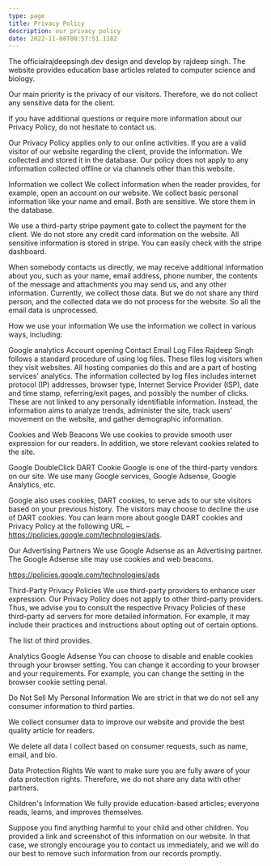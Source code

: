 ```yaml
---
type: page
title: Privacy Policy
description: our privacy policy
date: 2022-11-08T08:57:51.118Z
---
```


The officialrajdeepsingh.dev design and develop by rajdeep singh. The website provides education base articles related to computer science and biology.

Our main priority is the privacy of our visitors. Therefore, we do not collect any sensitive data for the client.

If you have additional questions or require more information about our Privacy Policy, do not hesitate to contact us.

Our Privacy Policy applies only to our online activities. If you are a valid visitor of our website regarding the client, provide the information. We collected and stored it in the database. Our policy does not apply to any information collected offline or via channels other than this website.

Information we collect
We collect information when the reader provides, for example, open an account on our website. We collect basic personal information like your name and email. Both are sensitive. We store them in the database.

We use a third-party stripe payment gate to collect the payment for the client. We do not store any credit card information on the website. All sensitive information is stored in stripe. You can easily check with the stripe dashboard.

When somebody contacts us directly, we may receive additional information about you, such as your name, email address, phone number, the contents of the message and attachments you may send us, and any other information. Currently, we collect those data. But we do not share any third person, and the collected data we do not process for the website. So all the email data is unprocessed.

How we use your information
We use the information we collect in various ways, including:

Google analytics
Account opening
Contact Email
Log Files
Rajdeep Singh follows a standard procedure of using log files. These files log visitors when they visit websites. All hosting companies do this and are a part of hosting services' analytics. The information collected by log files includes internet protocol (IP) addresses, browser type, Internet Service Provider (ISP), date and time stamp, referring/exit pages, and possibly the number of clicks. These are not linked to any personally identifiable information. Instead, the information aims to analyze trends, administer the site, track users' movement on the website, and gather demographic information.

Cookies and Web Beacons
We use cookies to provide smooth user expression for our readers. In addition, we store relevant cookies related to the site.

Google DoubleClick DART Cookie
Google is one of the third-party vendors on our site. We use many Google services, Google Adsense, Google Analytics, etc.

Google also uses cookies, DART cookies, to serve ads to our site visitors based on your previous history. The visitors may choose to decline the use of DART cookies. You can learn more about google DART cookies and Privacy Policy at the following URL – https://policies.google.com/technologies/ads.

Our Advertising Partners
We use Google Adsense as an Advertising partner. The Google Adsense site may use cookies and web beacons.

https://policies.google.com/technologies/ads

Third-Party Privacy Policies
We use third-party providers to enhance user expression. Our Privacy Policy does not apply to other third-party providers. Thus, we advise you to consult the respective Privacy Policies of these third-party ad servers for more detailed information. For example, it may include their practices and instructions about opting out of certain options.

The list of third provides.

Analytics
Google Adsense
You can choose to disable and enable cookies through your browser setting. You can change it according to your browser and your requirements. For example, you can change the setting in the browser cookie setting penal.

Do Not Sell My Personal Information
We are strict in that we do not sell any consumer information to third parties.

We collect consumer data to improve our website and provide the best quality article for readers.

We delete all data I collect based on consumer requests, such as name, email, and bio.

Data Protection Rights
We want to make sure you are fully aware of your data protection rights. Therefore, we do not share any data with other partners.

Children's Information
We fully provide education-based articles; everyone reads, learns, and improves themselves.

Suppose you find anything harmful to your child and other children. You provided a link and screenshot of this information on our website. In that case, we strongly encourage you to contact us immediately, and we will do our best to remove such information from our records promptly.
